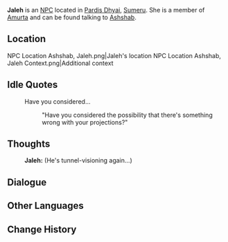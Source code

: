 {{Character Infobox
|type             = NPC
|image            = NPC Jaleh.png
|region           = Sumeru
|affiliation      = Amurta
|title            = Student

|voiceEN          = 
|voiceCN          = 
|voiceJP          = 
}}
'''Jaleh''' is an [[NPC]] located in [[Pardis Dhyai]], [[Sumeru]]. She is a member of [[Amurta]] and can be found talking to [[Ashshab]].

==Location==
<gallery>
NPC Location Ashshab, Jaleh.png|Jaleh's location
NPC Location Ashshab, Jaleh Context.png|Additional context
</gallery>
<!--
==Profile==
Detailed story/lore information goes here.
''(To be added.)''

===Personality===
''(To be added.)''

===Appearance===
Keep appearance section short and concise. Limit to 2 paragraphs with 3-4 sentences each.
''(To be added.)''

==Quests and Events==
{{Quests and Events}}
-->
==Idle Quotes==
{{Dialogue start}}
: {{DIcon|Idle}} Have you considered...
:: {{A|VO Jaleh 01.ogg}} "Have you considered the possibility that there's something wrong with your projections?"
{{Dialogue end}}

==Thoughts==
{{All Schemes to Know Explanation|name=Jaleh}}
{{Dialogue start}}
:{{A|VO Jaleh All Schemes to Know 01.ogg}} '''Jaleh:''' (He's tunnel-visioning again...)
{{Dialogue end}}

==Dialogue==
{{Transclude|Ashshab|Dialogue}}
<!--
==Event Dialogue==
===Event Name===
{{Dialogue start}}
:'''{{subst:PAGENAME}}:'''
{{Dialogue end}}

==Trivia==
* 
-->
==Other Languages==
{{Other Languages
|default_hidden = 1
|en      = Jaleh
|zhs     = 扎莱
|zhs_rm  = Zhālái
|zht     = 扎萊
|zht_rm  = Zhālái
|ja      = ザライ
|ja_rm   = Zarai
|ko      = 자레
|ko_rm   = Jare
|es      = Jaleh
|fr      = Jaleh
|ru      = Джале
|th      = Jaleh
|vi      = Jaleh
|de      = Jaleh
|id      = Jaleh
|pt      = Zhaleh
|tr      = Jaleh
|it      = Jaleh
}}

==Change History==
{{Change History|3.0}}
<!--
==References==
{{Reflist}}
-->